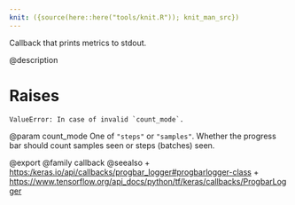 ```yaml
---
knit: ({source(here::here("tools/knit.R")); knit_man_src})
---
```

Callback that prints metrics to stdout.

@description

# Raises
    ValueError: In case of invalid `count_mode`.

@param count_mode One of `"steps"` or `"samples"`.
Whether the progress bar should
count samples seen or steps (batches) seen.

@export
@family callback
@seealso
+ <https:/keras.io/api/callbacks/progbar_logger#progbarlogger-class>
+ <https://www.tensorflow.org/api_docs/python/tf/keras/callbacks/ProgbarLogger>
